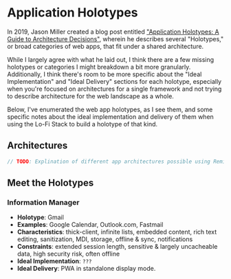 # Application Holotypes


<StubAlert />

In 2019, Jason Miller created a blog post entitled ["Application Holotypes: A Guide to Architecture Decisions"](https://jasonformat.com/application-holotypes/), wherein he describes several "Holotypes," or broad categories of web apps, that fit under a shared architecture.

While I largely agree with what he laid out, I think there are a few missing holotypes or categories I might breakdown a bit more granularly. Additionally, I think there's room to be more specific about the "Ideal Implementation" and "Ideal Delivery" sections for each holotype, especially when you're focused on architectures for a single framework and not trying to describe architecture for the web landscape as a whole.

Below, I've enumerated the web app holotypes, as I see them, and some specific notes about the ideal implementation and delivery of them when using the Lo-Fi Stack to build a holotype of that kind.

## Architectures

```ts
// TODO: Explination of different app architectures possible using Remix
```

## Meet the Holotypes

### Information Manager

-   **Holotype**: Gmail
-   **Examples**: Google Calendar, Outlook.com, Fastmail
-   **Characteristics**: thick-client, infinite lists, embedded content, rich text editing, sanitization, MDI, storage, offline & sync, notifications
-   **Constraints**: extended session length, sensitive & largely uncacheable data, high security risk, often offline
-   **Ideal Implementation**: `???`
-   **Ideal Delivery**: PWA in standalone display mode.
